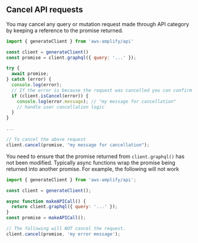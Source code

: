 ## Cancel API requests

You may cancel any query or mutation request made through API category by keeping a reference to the promise returned.

```javascript
import { generateClient } from 'aws-amplify/api'

const client = generateClient()
const promise = client.graphql({ query: '...' });

try {
  await promise;
} catch (error) {
  console.log(error);
  // If the error is because the request was cancelled you can confirm here.
  if (client.isCancel(error)) {
    console.log(error.message); // "my message for cancellation"
    // handle user cancellation logic
  }
}

...

// To cancel the above request
client.cancel(promise, "my message for cancellation");
```

You need to ensure that the promise returned from `client.graphql()` has not been modified. Typically async functions wrap the promise being returned into another promise. For example, the following will not work

```javascript
import { generateClient } from 'aws-amplify/api';

const client = generateClient();

async function makeAPICall() {
  return client.graphql({ query: '...' });
}
const promise = makeAPICall();

// The following will NOT cancel the request.
client.cancel(promise, 'my error message');
```
